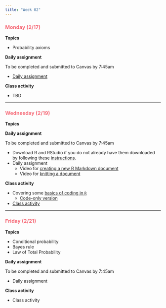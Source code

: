 ```yaml
---
title: "Week 02"
---
```


::: {style="color: #F66D7A"}
### Monday (2/17)
:::

**Topics**

-   Probability axioms

**Daily assignment**

To be completed and submitted to Canvas by 7:45am

-   [Daily assignment](daily/DA_03.pdf)

**Class activity**

-   TBD

------------------------------------------------------------------------

::: {style="color: #F66D7A"}
### Wednesday (2/19)
:::

**Topics**

**Daily assignment**

To be completed and submitted to Canvas by 7:45am

-   Download R and RStudio if you do not already have them downloaded by following these [instructions](files/R_RStudio.pdf).
-   Daily assignment
    -   Video for [creating a new R Markdown document](https://middlebury.zoom.us/rec/share/P3yz_ijZA4gzX44fDgaLEnqqHuOkjvTTDo0HRX-cxUyuo7ObKGGCKQs2xKPyLaVy.qkjvzTJAbq7KjC8G?startTime=1694198782000%20Passcode:%20X%5ESuA=Q1)
    -   Video for [knitting a document](https://middlebury.zoom.us/rec/share/P3yz_ijZA4gzX44fDgaLEnqqHuOkjvTTDo0HRX-cxUyuo7ObKGGCKQs2xKPyLaVy.qkjvzTJAbq7KjC8G?startTime=1694199079000%20Passcode:%20X%5ESuA=Q1)

**Class activity**

-   Covering some [basics of coding in `R`](files/R_intro.pdf)
    -   [Code-only version](files/R_intro_code.pdf)
-   [Class activity](class/CA_03.pdf)

------------------------------------------------------------------------

::: {style="color: #F66D7A"}
### Friday (2/21)
:::

**Topics**

-   Conditional probability
-   Bayes rule
-   Law of Total Probability

**Daily assignment**

To be completed and submitted to Canvas by 7:45am

-   Daily assignment

**Class activity**

-   Class activity
